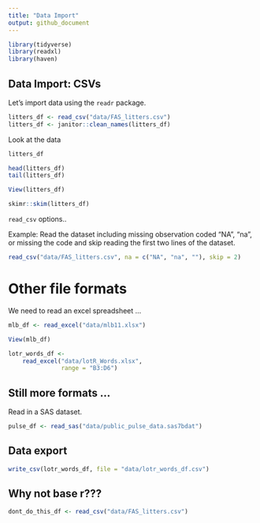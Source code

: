 ```yaml
---
title: "Data Import"
output: github_document
---
```


```r
library(tidyverse)
library(readxl)
library(haven)
```

## Data Import: CSVs

Let's import data using the `readr` package. 

```r
litters_df <- read_csv("data/FAS_litters.csv")
litters_df <- janitor::clean_names(litters_df)
```
Look at the data

```r
litters_df

head(litters_df)
tail(litters_df)
```

```r
View(litters_df)
```

```r
skimr::skim(litters_df)
```


`read_csv` options..

Example: Read the dataset including missing observation coded "NA", "na", or missing the
code and skip reading the first two lines of the dataset.

```r
read_csv("data/FAS_litters.csv", na = c("NA", "na", ""), skip = 2)
```

# Other file formats

We need to read an excel spreadsheet ...

```r
mlb_df <- read_excel("data/mlb11.xlsx")
```

```r
View(mlb_df)
```

```r
lotr_words_df <- 
    read_excel("data/lotR_Words.xlsx",
               range = "B3:D6")
```

## Still more formats ...

Read in a SAS dataset.

```r
pulse_df <- read_sas("data/public_pulse_data.sas7bdat")
```

## Data export

```r
write_csv(lotr_words_df, file = "data/lotr_words_df.csv") 
```

## Why not base r???

```r
dont_do_this_df <- read_csv("data/FAS_litters.csv")
```

